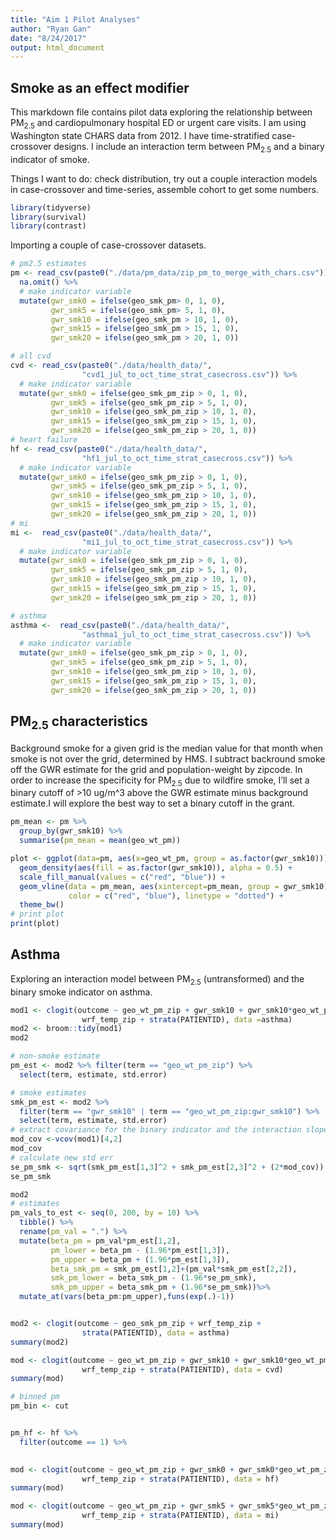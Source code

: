 ```yaml
---
title: "Aim 1 Pilot Analyses"
author: "Ryan Gan"
date: "8/24/2017"
output: html_document
---
```


## Smoke as an effect modifier

This markdown file contains pilot data exploring the relationship between PM~2.5~ and cardiopulmonary hospital ED or urgent care visits. I am using Washington state CHARS data from 2012. I have time-stratified case-crossover designs. I include an interaction term between PM~2.5~ and a binary indicator of smoke.

Things I want to do: check distribution, try out a couple interaction models in case-crossover and time-series, assemble cohort to get some numbers.

```r
library(tidyverse)
library(survival) 
library(contrast)
```

Importing a couple of case-crossover datasets.

```r
# pm2.5 estimates
pm <- read_csv(paste0("./data/pm_data/zip_pm_to_merge_with_chars.csv")) %>% 
  na.omit() %>% 
  # make indicator variable
  mutate(gwr_smk0 = ifelse(geo_smk_pm> 0, 1, 0),
         gwr_smk5 = ifelse(geo_smk_pm> 5, 1, 0),
         gwr_smk10 = ifelse(geo_smk_pm > 10, 1, 0),
         gwr_smk15 = ifelse(geo_smk_pm > 15, 1, 0),
         gwr_smk20 = ifelse(geo_smk_pm > 20, 1, 0))

# all cvd
cvd <- read_csv(paste0("./data/health_data/",
                "cvd1_jul_to_oct_time_strat_casecross.csv")) %>% 
  # make indicator variable
  mutate(gwr_smk0 = ifelse(geo_smk_pm_zip > 0, 1, 0),
         gwr_smk5 = ifelse(geo_smk_pm_zip > 5, 1, 0),
         gwr_smk10 = ifelse(geo_smk_pm_zip > 10, 1, 0),
         gwr_smk15 = ifelse(geo_smk_pm_zip > 15, 1, 0),
         gwr_smk20 = ifelse(geo_smk_pm_zip > 20, 1, 0))
# heart failure
hf <- read_csv(paste0("./data/health_data/",
                "hf1_jul_to_oct_time_strat_casecross.csv")) %>% 
  # make indicator variable
  mutate(gwr_smk0 = ifelse(geo_smk_pm_zip > 0, 1, 0),
         gwr_smk5 = ifelse(geo_smk_pm_zip > 5, 1, 0),
         gwr_smk10 = ifelse(geo_smk_pm_zip > 10, 1, 0),
         gwr_smk15 = ifelse(geo_smk_pm_zip > 15, 1, 0),
         gwr_smk20 = ifelse(geo_smk_pm_zip > 20, 1, 0))
# mi
mi <-  read_csv(paste0("./data/health_data/",
                "mi1_jul_to_oct_time_strat_casecross.csv")) %>% 
  # make indicator variable
  mutate(gwr_smk0 = ifelse(geo_smk_pm_zip > 0, 1, 0),
         gwr_smk5 = ifelse(geo_smk_pm_zip > 5, 1, 0),
         gwr_smk10 = ifelse(geo_smk_pm_zip > 10, 1, 0),
         gwr_smk15 = ifelse(geo_smk_pm_zip > 15, 1, 0),
         gwr_smk20 = ifelse(geo_smk_pm_zip > 20, 1, 0))

# asthma
asthma <-  read_csv(paste0("./data/health_data/",
                "asthma1_jul_to_oct_time_strat_casecross.csv")) %>% 
  # make indicator variable
  mutate(gwr_smk0 = ifelse(geo_smk_pm_zip > 0, 1, 0),
         gwr_smk5 = ifelse(geo_smk_pm_zip > 5, 1, 0),
         gwr_smk10 = ifelse(geo_smk_pm_zip > 10, 1, 0),
         gwr_smk15 = ifelse(geo_smk_pm_zip > 15, 1, 0),
         gwr_smk20 = ifelse(geo_smk_pm_zip > 20, 1, 0))
```

## PM~2.5~ characteristics

Background smoke for a given grid is the median value for that month when smoke is not over the grid, determined by HMS. I subtract backround smoke off the GWR estimate for the grid and population-weight by zipcode. In order to increase the specificity for PM~2.5~ due to wildfire smoke, I'll set a binary cutoff of >10 ug/m^3 above the GWR estimate minus background estimate.I will explore the best way to set a binary cutoff in the grant.

```r
pm_mean <- pm %>% 
  group_by(gwr_smk10) %>% 
  summarise(pm_mean = mean(geo_wt_pm))

plot <- ggplot(data=pm, aes(x=geo_wt_pm, group = as.factor(gwr_smk10))) +
  geom_density(aes(fill = as.factor(gwr_smk10)), alpha = 0.5) +
  scale_fill_manual(values = c("red", "blue")) +
  geom_vline(data = pm_mean, aes(xintercept=pm_mean, group = gwr_smk10),
             color = c("red", "blue"), linetype = "dotted") +
  theme_bw()
# print plot
print(plot)
```

## Asthma

Exploring an interaction model between PM~2.5~ (untransformed) and the binary smoke indicator on asthma.

```r
mod1 <- clogit(outcome ~ geo_wt_pm_zip + gwr_smk10 + gwr_smk10*geo_wt_pm_zip +
                wrf_temp_zip + strata(PATIENTID), data =asthma)
mod2 <- broom::tidy(mod1)
mod2

# non-smoke estimate
pm_est <- mod2 %>% filter(term == "geo_wt_pm_zip") %>% 
  select(term, estimate, std.error)

# smoke estimates
smk_pm_est <- mod2 %>% 
  filter(term == "gwr_smk10" | term == "geo_wt_pm_zip:gwr_smk10") %>% 
  select(term, estimate, std.error)
# extract covariance for the binary indicator and the interaction slope
mod_cov <-vcov(mod1)[4,2]
mod_cov
# calculate new std err
se_pm_smk <- sqrt(smk_pm_est[1,3]^2 + smk_pm_est[2,3]^2 + (2*mod_cov))
se_pm_smk

mod2
# estimates
pm_vals_to_est <- seq(0, 200, by = 10) %>% 
  tibble() %>% 
  rename(pm_val = ".") %>% 
  mutate(beta_pm = pm_val*pm_est[1,2],
         pm_lower = beta_pm - (1.96*pm_est[1,3]),
         pm_upper = beta_pm + (1.96*pm_est[1,3]),
         beta_smk_pm = smk_pm_est[1,2]+(pm_val*smk_pm_est[2,2]),
         smk_pm_lower = beta_smk_pm - (1.96*se_pm_smk),
         smk_pm_upper = beta_smk_pm + (1.96*se_pm_smk))%>% 
  mutate_at(vars(beta_pm:pm_upper),funs(exp(.)-1))


mod2 <- clogit(outcome ~ geo_smk_pm_zip + wrf_temp_zip + 
                strata(PATIENTID), data = asthma)
summary(mod2)
```


```r
mod <- clogit(outcome ~ geo_wt_pm_zip + gwr_smk10 + gwr_smk10*geo_wt_pm_zip +
                wrf_temp_zip + strata(PATIENTID), data = cvd)
summary(mod)
```

```r
# binned pm
pm_bin <- cut


pm_hf <- hf %>% 
  filter(outcome == 1) %>% 
  

mod <- clogit(outcome ~ geo_wt_pm_zip + gwr_smk0 + gwr_smk0*geo_wt_pm_zip +
                wrf_temp_zip + strata(PATIENTID), data = hf)
summary(mod)
```

```r
mod <- clogit(outcome ~ geo_wt_pm_zip + gwr_smk5 + gwr_smk5*geo_wt_pm_zip +
                wrf_temp_zip + strata(PATIENTID), data = mi)
summary(mod)
```


